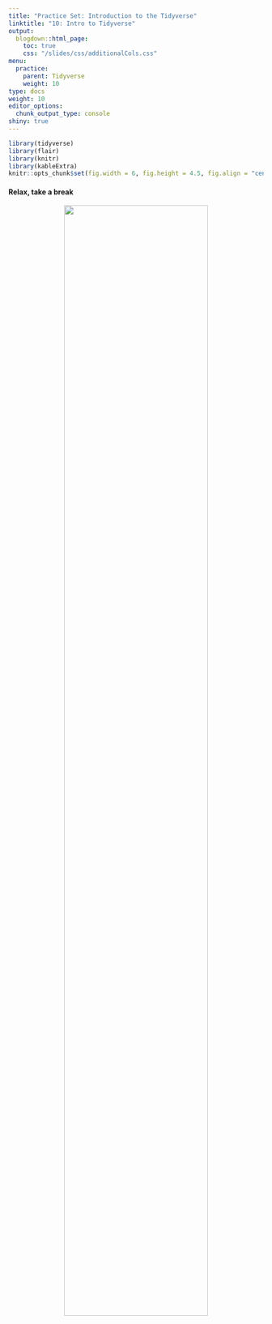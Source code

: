 ```yaml
---
title: "Practice Set: Introduction to the Tidyverse"
linktitle: "10: Intro to Tidyverse"
output:
  blogdown::html_page:
    toc: true
    css: "/slides/css/additionalCols.css"
menu:
  practice:
    parent: Tidyverse
    weight: 10
type: docs
weight: 10
editor_options: 
  chunk_output_type: console
shiny: true
---
```

```r
library(tidyverse)
library(flair)
library(knitr)
library(kableExtra)
knitr::opts_chunk$set(fig.width = 6, fig.height = 4.5, fig.align = "center")
```

#### Relax, take a break

<center>

<img src="../encouragementFigs/figure-html/break.gif" width = "75%">

</center>